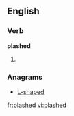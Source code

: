 ==English==

===Verb===
'''plashed'''

# {{present participle of|plash}}

===Anagrams===
* [[L-shaped#English|L-shaped]]

[[fr:plashed]]
[[vi:plashed]]